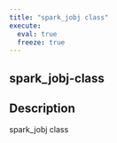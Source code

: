 ```yaml
---
title: "spark_jobj class"
execute:
  eval: true
  freeze: true
---
```


## spark_jobj-class

## Description
spark_jobj class












